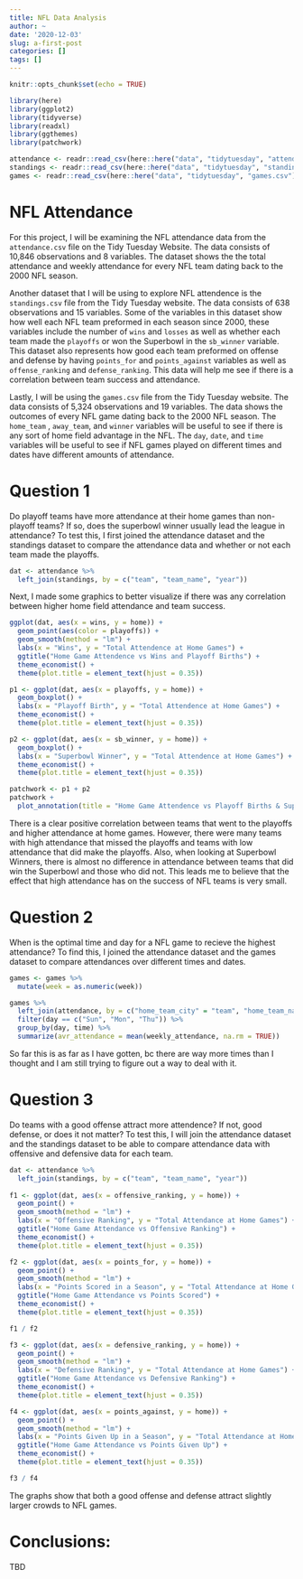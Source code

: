 ```yaml
---
title: NFL Data Analysis
author: ~
date: '2020-12-03'
slug: a-first-post
categories: []
tags: []
---
```

```r
knitr::opts_chunk$set(echo = TRUE)

library(here)
library(ggplot2)
library(tidyverse)
library(readxl)
library(ggthemes)
library(patchwork)

attendance <- readr::read_csv(here::here("data", "tidytuesday", "attendence.csv"))
standings <- readr::read_csv(here::here("data", "tidytuesday", "standings.csv"))
games <- readr::read_csv(here::here("data", "tidytuesday", "games.csv"))

```
# NFL Attendance

For this project, I will be examining the NFL attendance data from the `attendance.csv` file on the Tidy
Tuesday Website. The data consists of 10,846 observations and 8 variables. The dataset shows the the total
attendance and weekly attendance for every NFL team dating back to the 2000 NFL season.

Another dataset that I will be using to explore NFL attendence is the `standings.csv` file from the Tidy
Tuesday website. The data consists of 638 observations and 15 variables. Some of the variables in this
dataset show how well each NFL team preformed in each season since 2000, these variables include the
number of `wins` and `losses` as well as whether each team made the `playoffs` or won the Superbowl in the
`sb_winner` variable. This dataset also represents how good each team preformed on offense and defense
by having `points_for` and `points_against` variables as well as `offense_ranking` and `defense_ranking`.
This data will help me see if there is a correlation between team success and attendance.

Lastly, I will be using the `games.csv` file from the Tidy Tuesday website. The data consists of 5,324
observations and 19 variables. The data shows the outcomes of every NFL game dating back to the 2000
NFL season. The `home_team` , `away_team`, and `winner` variables will be useful to see if there is any sort
of home field advantage in the NFL. The `day`, `date`, and `time` variables will be useful to see if NFL games
played on different times and dates have different amounts of attendance.

# Question 1

Do playoff teams have more attendance at their home games than non-playoff teams? If so,
does the superbowl winner usually lead the league in attendance? To test this, I first joined the attendance
dataset and the standings dataset to compare the attendance data and whether or not each team
made the playoffs.

```r
dat <- attendance %>%
  left_join(standings, by = c("team", "team_name", "year"))
```

Next, I made some graphics to better visualize if there was any correlation between higher home field attendance and team success.

```r
ggplot(dat, aes(x = wins, y = home)) +
  geom_point(aes(color = playoffs)) +
  geom_smooth(method = "lm") +
  labs(x = "Wins", y = "Total Attendence at Home Games") +
  ggtitle("Home Game Attendence vs Wins and Playoff Births") +
  theme_economist() +
  theme(plot.title = element_text(hjust = 0.35))

p1 <- ggplot(dat, aes(x = playoffs, y = home)) +
  geom_boxplot() +
  labs(x = "Playoff Birth", y = "Total Attendence at Home Games") +
  theme_economist() +
  theme(plot.title = element_text(hjust = 0.35))

p2 <- ggplot(dat, aes(x = sb_winner, y = home)) +
  geom_boxplot() +
  labs(x = "Superbowl Winner", y = "Total Attendence at Home Games") +
  theme_economist() +
  theme(plot.title = element_text(hjust = 0.35))

patchwork <- p1 + p2
patchwork + 
  plot_annotation(title = "Home Game Attendence vs Playoff Births & Superbowl Winners") 
```
There is a clear positive correlation between teams that went to the playoffs and higher attendance at home games. However, there were many teams with high attendance that missed the playoffs and teams with low attendance that did make the playoffs. Also, when looking at Superbowl Winners, there is almost no difference in attendance between teams that did win the Superbowl and those who did not. This leads me to believe that the effect that high attendance has on the success of NFL teams is very small.

# Question 2

When is the optimal time and day for a NFL game to recieve the highest attendance? To find this, I joined the attendance dataset and the games dataset to compare attendances over different times and dates.

```r
games <- games %>%
  mutate(week = as.numeric(week))

games %>%
  left_join(attendance, by = c("home_team_city" = "team", "home_team_name" = "team_name", "year", "week")) %>%
  filter(day == c("Sun", "Mon", "Thu")) %>%
  group_by(day, time) %>%
  summarize(avr_attendance = mean(weekly_attendance, na.rm = TRUE))
```

So far this is as far as I have gotten, bc there are way more times than I thought and I am still trying to figure out a way to deal with it.

# Question 3

Do teams with a good offense attract more attendence? If not, good defense, or does it not matter? To test this, I will join the attendance dataset and the standings dataset to be able to compare attendance data with offensive and defensive data for each team.
```r
dat <- attendance %>%
  left_join(standings, by = c("team", "team_name", "year"))
  
f1 <- ggplot(dat, aes(x = offensive_ranking, y = home)) +
  geom_point() +
  geom_smooth(method = "lm") +
  labs(x = "Offensive Ranking", y = "Total Attendance at Home Games") +
  ggtitle("Home Game Attendance vs Offensive Ranking") +
  theme_economist() +
  theme(plot.title = element_text(hjust = 0.35))

f2 <- ggplot(dat, aes(x = points_for, y = home)) +
  geom_point() +
  geom_smooth(method = "lm") +
  labs(x = "Points Scored in a Season", y = "Total Attendance at Home Games") +
  ggtitle("Home Game Attendance vs Points Scored") +
  theme_economist() +
  theme(plot.title = element_text(hjust = 0.35))

f1 / f2

f3 <- ggplot(dat, aes(x = defensive_ranking, y = home)) +
  geom_point() +
  geom_smooth(method = "lm") +
  labs(x = "Defensive Ranking", y = "Total Attendance at Home Games") +
  ggtitle("Home Game Attendance vs Defensive Ranking") +
  theme_economist() +
  theme(plot.title = element_text(hjust = 0.35))

f4 <- ggplot(dat, aes(x = points_against, y = home)) +
  geom_point() +
  geom_smooth(method = "lm") +
  labs(x = "Points Given Up in a Season", y = "Total Attendance at Home Games") +
  ggtitle("Home Game Attendance vs Points Given Up") +
  theme_economist() +
  theme(plot.title = element_text(hjust = 0.35))

f3 / f4
```

The graphs show that both a good offense and defense attract slightly larger crowds to NFL games. 

# Conclusions:

TBD